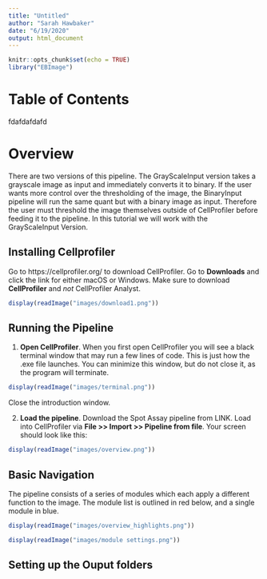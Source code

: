 ```yaml
---
title: "Untitled"
author: "Sarah Hawbaker"
date: "6/19/2020"
output: html_document
---
```


```r
knitr::opts_chunk$set(echo = TRUE)
library("EBImage")
```

# Table of Contents


fdafdafdafd

# Overview

There are two versions of this pipeline.  The GrayScaleInput version takes a grayscale image as input and immediately converts it to binary. If the user wants more control over the thresholding of the image, the BinaryInput pipeline will run the same quant but with a binary image as input.   Therefore the user must threshold the image themselves outside of CellProfiler before feeding it to the pipeline.  In this tutorial we will work with the GrayScaleInput Version.

## Installing Cellprofiler

Go to https://cellprofiler.org/ to download CellProfiler.  Go to **Downloads** and click the link for either macOS or Windows. Make sure to download **CellProfiler** and _not_ CellProfiler Analyst.  

```r
display(readImage("images/download1.png"))
```

## Running the Pipeline

1.  **Open CellProfiler**.  When you first open CellProfiler you will see a black terminal window that may run a few lines of code.  This is just how the .exe file launches.  You can minimize this window, but do not close it, as the program will terminate.

```r
display(readImage("images/terminal.png"))
```

Close the introduction window.

2.  **Load the pipeline**.  Download the Spot Assay pipeline from LINK.  Load into CellProfiler via **File >> Import >> Pipeline from file**. Your screen should look like this:

```r
display(readImage("images/overview.png"))
```


## Basic Navigation

The pipeline consists of a series of modules which each apply a different function to the image.  The module list is outlined in red below, and a single module in blue.  

```r
display(readImage("images/overview_highlights.png"))
```


```r
display(readImage("images/module settings.png"))
```





## Setting up the Ouput folders














